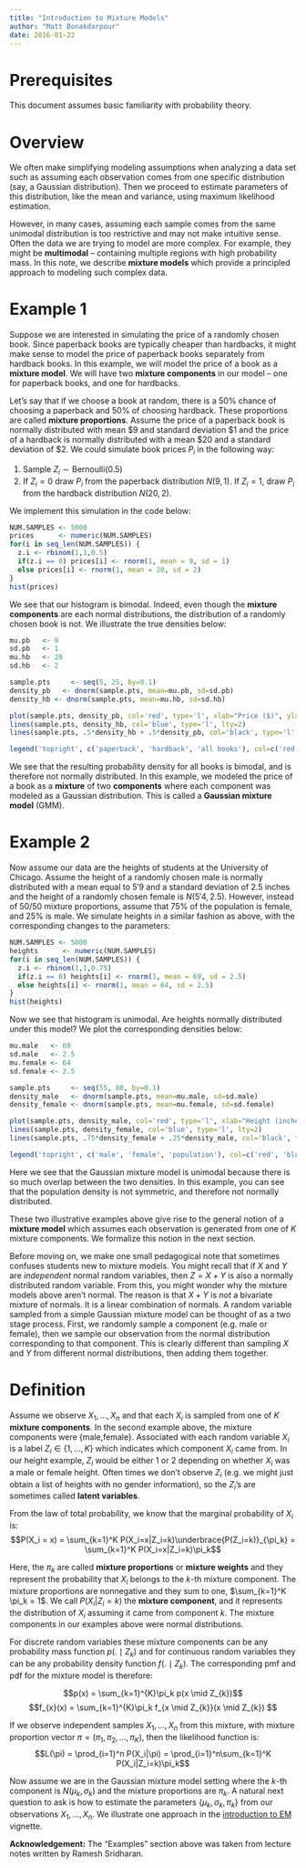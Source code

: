 ```yaml
---
title: "Introduction to Mixture Models"
author: "Matt Bonakdarpour"
date: 2016-01-22
---
```





# Prerequisites

This document assumes basic familiarity with probability theory. 

# Overview

We often make simplifying modeling assumptions when analyzing a data set such as assuming each observation comes from one specific distribution (say, a Gaussian distribution). Then we proceed to estimate parameters of this distribution, like the mean and variance, using maximum likelihood estimation.

However, in many cases, assuming each sample comes from the same unimodal distribution is too restrictive and may not make intuitive sense. Often the data we are trying to model are more complex. For example, they might be **multimodal** -- containing multiple regions with high probability mass. In this note, we describe **mixture models** which provide a principled approach to modeling such complex data.

# Example 1

Suppose we are interested in simulating the price of a randomly chosen book. Since paperback books are typically cheaper than hardbacks, it might make sense to model the price of paperback books separately from hardback books. In this example, we will model the price of a book as a **mixture model**. We will have two **mixture components** in our model -- one for paperback books, and one for hardbacks. 

Let's say that if we choose a book at random, there is a 50% chance of choosing a paperback and 50%  of choosing hardback. These proportions are called **mixture proportions**. Assume the price of a paperback book is normally distributed with mean $9 and standard deviation $1 and the price of a hardback is normally distributed with a mean $20 and a standard deviation of $2. We could simulate book prices $P_i$ in the following way:  

1. Sample $Z_i \sim \text{Bernoulli}(0.5)$  
2. If $Z_i = 0$ draw $P_i$ from the paperback distribution $N(9,1)$. If $Z_i = 1$, draw $P_i$ from the hardback distribution $N(20,2)$. 

We implement this simulation in the code below:
```r
NUM.SAMPLES <- 5000
prices      <- numeric(NUM.SAMPLES)
for(i in seq_len(NUM.SAMPLES)) {
  z.i <- rbinom(1,1,0.5)
  if(z.i == 0) prices[i] <- rnorm(1, mean = 9, sd = 1)
  else prices[i] <- rnorm(1, mean = 20, sd = 2)
}
hist(prices)
```
We see that our histogram is bimodal. Indeed, even though the **mixture components** are each normal distributions, the distribution of a randomly chosen book is not. We illustrate the true densities below:
```r
mu.pb   <- 9
sd.pb   <- 1
mu.hb   <- 20
sd.hb   <- 2

sample.pts     <- seq(5, 25, by=0.1)
density_pb   <- dnorm(sample.pts, mean=mu.pb, sd=sd.pb)
density_hb <- dnorm(sample.pts, mean=mu.hb, sd=sd.hb)

plot(sample.pts, density_pb, col='red', type='l', xlab="Price ($)", ylab="Density", lty=2)
lines(sample.pts, density_hb, col='blue', type='l', lty=2)
lines(sample.pts, .5*density_hb + .5*density_pb, col='black', type='l', lwd=2)

legend('topright', c('paperback', 'hardback', 'all books'), col=c('red', 'blue', 'black'), lty=c(2,2,1), lwd=c(1,1,2), cex=0.7)
```
We see that the resulting probability density for all books is bimodal, and is therefore not normally distributed. In this example, we modeled the price of a book as a **mixture** of two **components** where each component was modeled as a Gaussian distribution. This is called a **Gaussian mixture model** (GMM).

# Example 2

Now assume our data are the heights of students at the University of Chicago. Assume the height of a randomly chosen male is normally distributed with a mean equal to $5'9$ and a standard deviation of $2.5$ inches and the height of a randomly chosen female is $N(5'4, 2.5)$. However, instead of 50/50 mixture proportions, assume that 75% of the population is female, and 25% is male. We simulate heights in a similar fashion as above, with the corresponding changes to the parameters:

```r
NUM.SAMPLES <- 5000
heights      <- numeric(NUM.SAMPLES)
for(i in seq_len(NUM.SAMPLES)) {
  z.i <- rbinom(1,1,0.75)
  if(z.i == 0) heights[i] <- rnorm(1, mean = 69, sd = 2.5)
  else heights[i] <- rnorm(1, mean = 64, sd = 2.5)
}
hist(heights)
```

Now we see that histogram is unimodal. Are heights normally distributed under this model? We plot the corresponding densities below:

```r
mu.male   <- 69
sd.male   <- 2.5
mu.female <- 64
sd.female <- 2.5

sample.pts     <- seq(55, 80, by=0.1)
density_male   <- dnorm(sample.pts, mean=mu.male, sd=sd.male)
density_female <- dnorm(sample.pts, mean=mu.female, sd=sd.female)

plot(sample.pts, density_male, col='red', type='l', xlab="Height (inches)", ylab="Density", lty=2)
lines(sample.pts, density_female, col='blue', type='l', lty=2)
lines(sample.pts, .75*density_female + .25*density_male, col='black', type='l', lwd=2)

legend('topright', c('male', 'female', 'population'), col=c('red', 'blue', 'black'), lty=c(2,2,1), lwd=c(1,1,2), cex=0.7)
```

Here we see that the Gaussian mixture model is unimodal because there is so much overlap between the two densities. In this example, you can see that the population density is not symmetric, and therefore not normally distributed. 

These two illustrative examples above give rise to the general notion of a **mixture model** which assumes each observation is generated from one of $K$ mixture components. We formalize this notion in the next section. 

Before moving on, we make one small pedagogical note that sometimes confuses students new to mixture models. You might recall that if $X$ and $Y$ are *independent* normal random variables, then $Z=X+Y$ is also a normally distributed random variable. From this, you might wonder why the mixture models above aren't normal. The reason is that $X+Y$ is *not* a bivariate mixture of normals. It is a linear combination of normals.  A random variable sampled from a simple Gaussian mixture model can be thought of as a two stage process. First, we randomly sample a component (e.g. male or female), then we sample our observation from the normal distribution corresponding to that component. This is clearly different than sampling $X$ and $Y$ from different normal distributions, then adding them together.

# Definition

Assume we observe $X_1,\ldots,X_n$ and that each $X_i$ is sampled from one of $K$ **mixture components**. In the second example above, the mixture components were $\{\text{male,female}\}$. Associated with each random variable $X_i$ is a label $Z_i \in \{1,\ldots,K\}$ which indicates which component $X_i$ came from. In our height example, $Z_i$ would be either $1$ or $2$ depending on whether $X_i$ was a male or female height. Often times we don't observe $Z_i$ (e.g. we might just obtain a list of heights with no gender information), so the $Z_i$'s are sometimes called **latent variables**. 

From the law of total probability, we know that the marginal probability of $X_i$ is:
$$P(X_i = x) = \sum_{k=1}^K P(X_i=x|Z_i=k)\underbrace{P(Z_i=k)}_{\pi_k} = \sum_{k=1}^K P(X_i=x|Z_i=k)\pi_k$$

Here, the $\pi_k$ are called **mixture proportions** or **mixture weights** and they represent the probability that $X_i$ belongs to the $k$-th mixture component. The mixture proportions are nonnegative and they sum to one, $\sum_{k=1}^K \pi_k = 1$. We call $P(X_i|Z_i=k)$ the **mixture component**, and it represents the distribution of $X_i$ assuming it came from component $k$. The mixture components in our examples above were normal distributions.

For discrete random variables these mixture components can be any probability mass function $p(. \mid Z_{k})$ and for continuous random variables they can be any probability density function $f(. \mid Z_{k})$. The corresponding pmf and pdf for the mixture model is therefore:

$$p(x) =  \sum_{k=1}^{K}\pi_k p(x \mid Z_{k})$$
$$f_{x}(x) = \sum_{k=1}^{K}\pi_k f_{x \mid Z_{k}}(x \mid Z_{k}) $$

If we observe independent samples $X_1,\ldots,X_n$ from this mixture, with mixture proportion vector $\pi=(\pi_1, \pi_2,\ldots,\pi_K)$, then the likelihood function is:
$$L(\pi) = \prod_{i=1}^n P(X_i|\pi) = \prod_{i=1}^n\sum_{k=1}^K P(X_i|Z_i=k)\pi_k$$

Now assume we are in the Gaussian mixture model setting where the $k$-th component is $N(\mu_k, \sigma_k)$ and the mixture proportions are $\pi_k$. A natural next question to ask is how to estimate the parameters $\{\mu_k,\sigma_k,\pi_k\}$ from our observations $X_1,\ldots,X_n$. We illustrate one approach in the [introduction to EM](intro_to_em.html) vignette.


**Acknowledgement:** The "Examples" section above was taken from lecture notes written by Ramesh Sridharan.



